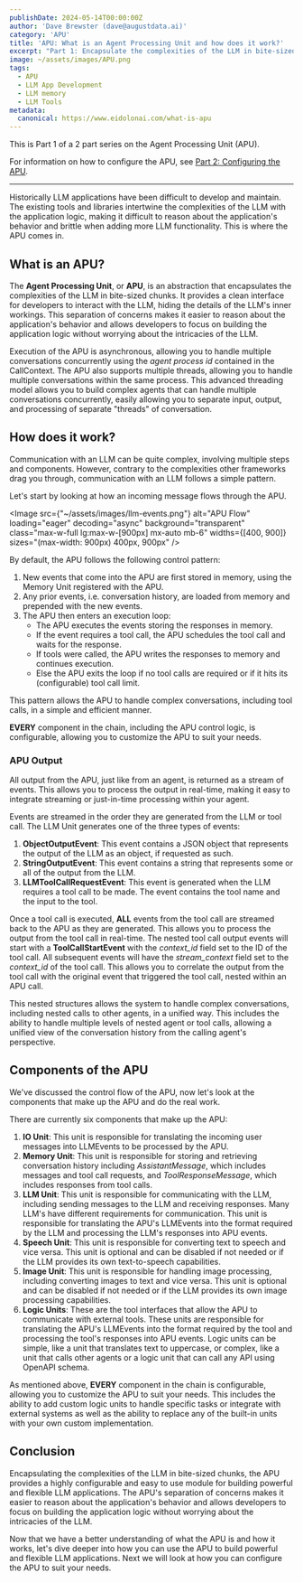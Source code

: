 ```yaml
---
publishDate: 2024-05-14T00:00:00Z
author: 'Dave Brewster (dave@augustdata.ai)'
category: 'APU'
title: 'APU: What is an Agent Processing Unit and how does it work?'
excerpt: "Part 1: Encapsulate the complexities of the LLM in bite-sized chunks, with a highly configurable and easy to use module."
image: ~/assets/images/APU.png
tags:
  - APU
  - LLM App Development
  - LLM memory
  - LLM Tools
metadata:
  canonical: https://www.eidolonai.com/what-is-apu
---
```


This is Part 1 of a 2 part series on the Agent Processing Unit (APU).

For information on how to configure the APU, see [Part 2: Configuring the APU](/configuring_apu).

<hr/>

Historically LLM applications have been difficult to develop and maintain. The existing tools and libraries intertwine the complexities of the LLM with the application logic, 
making it difficult to reason about the application's behavior and brittle when adding more LLM functionality. This is where the APU comes in.

## What is an APU?
The **Agent Processing Unit**, or **APU**, is an abstraction that encapsulates the complexities of the LLM in bite-sized chunks. It provides a clean interface for developers to 
interact with the LLM, hiding the details of the LLM's inner workings. This separation of concerns makes it easier to reason about the application's behavior and allows developers 
to focus on building the application logic without worrying about the intricacies of the LLM.

Execution of the APU is asynchronous, allowing you to handle multiple conversations concurrently using the *agent process id* contained in the CallContext. 
The APU also supports multiple threads, allowing you to handle multiple conversations within the same process. This advanced threading model allows you to build
complex agents that can handle multiple conversations concurrently, easily allowing you to separate input, output, and processing of separate "threads" of conversation.

## How does it work?
Communication with an LLM can be quite complex, involving multiple steps and components. However, contrary to the complexities other frameworks drag you through, communication
with an LLM follows a simple pattern.

Let's start by looking at how an incoming message flows through the APU.

<Image 
  src={"~/assets/images/llm-events.png"} alt="APU Flow" 
  loading="eager"
  decoding="async"
  background="transparent"
  class="max-w-full lg:max-w-[900px] mx-auto mb-6"
  widths={[400, 900]}
  sizes="(max-width: 900px) 400px, 900px"
/>

By default, the APU follows the following control pattern:
1. New events that come into the APU are first stored in memory, using the Memory Unit registered with the APU.
1. Any prior events, i.e. conversation history, are loaded from memory and prepended with the new events.
1. The APU then enters an execution loop:
   + The APU executes the events storing the responses in memory.
   + If the event requires a tool call, the APU schedules the tool call and waits for the response.
   + If tools were called, the APU writes the responses to memory and continues execution.
   + Else the APU exits the loop if no tool calls are required or if it hits its (configurable) tool call limit.

This pattern allows the APU to handle complex conversations, including tool calls, in a simple and efficient manner. 

**EVERY** component in the chain, including the APU control logic, is configurable, allowing you to customize the APU to suit your needs.

### APU Output
All output from the APU, just like from an agent, is returned as a stream of events. This allows you to process the output in real-time, making it easy to integrate streaming or just-in-time processing
within your agent.

Events are streamed in the order they are generated from the LLM or tool call. The LLM Unit generates one of the three types of events:
1. **ObjectOutputEvent**: This event contains a JSON object that represents the output of the LLM as an object, if requested as such.
1. **StringOutputEvent**: This event contains a string that represents some or all of the output from the LLM.
1. **LLMToolCallRequestEvent**: This event is generated when the LLM requires a tool call to be made. The event contains the tool name and the input to the tool.

Once a tool call is executed, **ALL** events from the tool call are streamed back to the APU as they are generated. This allows you to process the output from the 
tool call in real-time. The nested tool call output events will start with a **ToolCallStartEvent** with the *context_id* field set to the ID of the tool call. 
All subsequent events will have the *stream_context* field set to the *context_id* of the tool call. This allows you to correlate the output from the tool call with the
original event that triggered the tool call, nested within an APU call.

This nested structures allows the system to handle complex conversations, including nested calls to other agents, in a unified way. This includes the ability to handle multiple
levels of nested agent or tool calls, allowing a unified view of the conversation history from the calling agent's perspective.

## Components of the APU
We've discussed the control flow of the APU, now let's look at the components that make up the APU and do the real work.

There are currently six components that make up the APU:
1. **IO Unit**: This unit is responsible for translating the incoming user messages into LLMEvents to be processed by the APU.
1. **Memory Unit**: This unit is responsible for storing and retrieving conversation history including *AssistantMessage*, which includes messages and tool call requests,
   and *ToolResponseMessage*, which includes responses from tool calls.
1. **LLM Unit**: This unit is responsible for communicating with the LLM, including sending messages to the LLM and receiving responses. Many LLM's have different requirements
   for communication. This unit is responsible for translating the APU's LLMEvents into the format required by the LLM and processing the LLM's responses into APU events.
1. **Speech Unit**: This unit is responsible for converting text to speech and vice versa. This unit is optional and can be disabled if not needed or if the LLM provides its own
   text-to-speech capabilities.
1. **Image Unit**: This unit is responsible for handling image processing, including converting images to text and vice versa. This unit is optional and can be disabled if not needed
   or if the LLM provides its own image processing capabilities.
1. **Logic Units**: These are the tool interfaces that allow the APU to communicate with external tools. These units are responsible for translating the APU's LLMEvents into the format
   required by the tool and processing the tool's responses into APU events. Logic units can be simple, like a unit that translates text to uppercase, or complex, like a unit that
   calls other agents or a logic unit that can call any API using OpenAPI schema.

As mentioned above, **EVERY** component in the chain is configurable, allowing you to customize the APU to suit your needs. This includes the ability to add custom logic units to
handle specific tasks or integrate with external systems as well as the ability to replace any of the built-in units with your own custom implementation.

## Conclusion
Encapsulating the complexities of the LLM in bite-sized chunks, the APU provides a highly configurable and easy to use module for building powerful and flexible LLM applications.
The APU's separation of concerns makes it easier to reason about the application's behavior and allows developers to focus on building the application logic without worrying about the
intricacies of the LLM.

Now that we have a better understanding of what the APU is and how it works, let's dive deeper into how you can use the APU to build powerful and flexible LLM applications.
Next we will look at how you can configure the APU to suit your needs.
